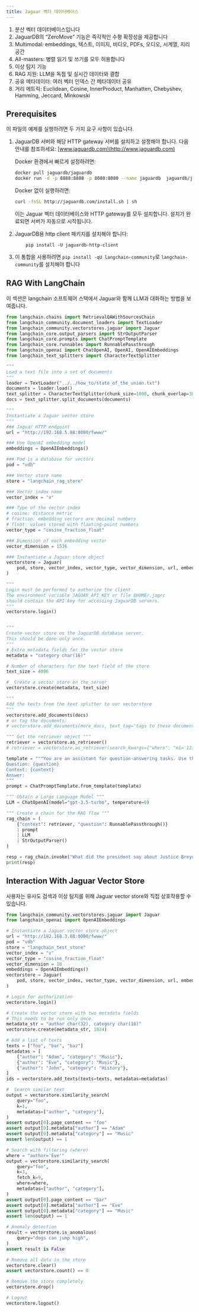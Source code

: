 ```yaml
---
title: Jaguar 벡터 데이터베이스
---
```


1. 분산 벡터 데이터베이스입니다
2. JaguarDB의 “ZeroMove” 기능은 즉각적인 수평 확장성을 제공합니다
3. Multimodal: embeddings, 텍스트, 이미지, 비디오, PDFs, 오디오, 시계열, 지리공간
4. All-masters: 병렬 읽기 및 쓰기를 모두 허용합니다
5. 이상 탐지 기능
6. RAG 지원: LLM을 독점 및 실시간 데이터와 결합
7. 공유 메타데이터: 여러 벡터 인덱스 간 메타데이터 공유
8. 거리 메트릭: Euclidean, Cosine, InnerProduct, Manhatten, Chebyshev, Hamming, Jeccard, Minkowski

## Prerequisites

이 파일의 예제를 실행하려면 두 가지 요구 사항이 있습니다.

1. JaguarDB 서버와 해당 HTTP gateway 서버를 설치하고 설정해야 합니다.
    다음 안내를 참조하세요:
    [www.jaguardb.com](http://www.jaguardb.com)

    Docker 환경에서 빠르게 설정하려면:

    ```bash
    docker pull jaguardb/jaguardb
    docker run -d -p 8888:8888 -p 8080:8080 --name jaguardb  jaguardb/jaguardb
    ```

    Docker 없이 실행하려면:

    ```bash
    curl -fsSL http://jaguardb.com/install.sh | sh
    ```

    이는 Jaguar 벡터 데이터베이스와 HTTP gateway를 모두 설치합니다. 설치가 완료되면 서버가 자동으로 시작됩니다.

2. JaguarDB용 http client 패키지를 설치해야 합니다:

   ```
       pip install -U jaguardb-http-client
   ```

3. 이 통합을 사용하려면 `pip install -qU langchain-community`로 `langchain-community`를 설치해야 합니다

## RAG With LangChain

이 섹션은 langchain 소프트웨어 스택에서 Jaguar와 함께 LLM과 대화하는 방법을 보여줍니다.

```python
from langchain.chains import RetrievalQAWithSourcesChain
from langchain_community.document_loaders import TextLoader
from langchain_community.vectorstores.jaguar import Jaguar
from langchain_core.output_parsers import StrOutputParser
from langchain_core.prompts import ChatPromptTemplate
from langchain_core.runnables import RunnablePassthrough
from langchain_openai import ChatOpenAI, OpenAI, OpenAIEmbeddings
from langchain_text_splitters import CharacterTextSplitter

"""
Load a text file into a set of documents
"""
loader = TextLoader("../../how_to/state_of_the_union.txt")
documents = loader.load()
text_splitter = CharacterTextSplitter(chunk_size=1000, chunk_overlap=300)
docs = text_splitter.split_documents(documents)

"""
Instantiate a Jaguar vector store
"""
### Jaguar HTTP endpoint
url = "http://192.168.5.88:8080/fwww/"

### Use OpenAI embedding model
embeddings = OpenAIEmbeddings()

### Pod is a database for vectors
pod = "vdb"

### Vector store name
store = "langchain_rag_store"

### Vector index name
vector_index = "v"

### Type of the vector index
# cosine: distance metric
# fraction: embedding vectors are decimal numbers
# float: values stored with floating-point numbers
vector_type = "cosine_fraction_float"

### Dimension of each embedding vector
vector_dimension = 1536

### Instantiate a Jaguar store object
vectorstore = Jaguar(
    pod, store, vector_index, vector_type, vector_dimension, url, embeddings
)

"""
Login must be performed to authorize the client.
The environment variable JAGUAR_API_KEY or file $HOME/.jagrc
should contain the API key for accessing JaguarDB servers.
"""
vectorstore.login()


"""
Create vector store on the JaguarDB database server.
This should be done only once.
"""
# Extra metadata fields for the vector store
metadata = "category char(16)"

# Number of characters for the text field of the store
text_size = 4096

#  Create a vector store on the server
vectorstore.create(metadata, text_size)

"""
Add the texts from the text splitter to our vectorstore
"""
vectorstore.add_documents(docs)
# or tag the documents:
# vectorstore.add_documents(more_docs, text_tag="tags to these documents")

""" Get the retriever object """
retriever = vectorstore.as_retriever()
# retriever = vectorstore.as_retriever(search_kwargs={"where": "m1='123' and m2='abc'"})

template = """You are an assistant for question-answering tasks. Use the following pieces of retrieved context to answer the question. If you don't know the answer, just say that you don't know. Use three sentences maximum and keep the answer concise.
Question: {question}
Context: {context}
Answer:
"""
prompt = ChatPromptTemplate.from_template(template)

""" Obtain a Large Language Model """
LLM = ChatOpenAI(model="gpt-3.5-turbo", temperature=0)

""" Create a chain for the RAG flow """
rag_chain = (
    {"context": retriever, "question": RunnablePassthrough()}
    | prompt
    | LLM
    | StrOutputParser()
)

resp = rag_chain.invoke("What did the president say about Justice Breyer?")
print(resp)
```

## Interaction With Jaguar Vector Store

사용자는 유사도 검색과 이상 탐지를 위해 Jaguar vector store와 직접 상호작용할 수 있습니다.

```python
from langchain_community.vectorstores.jaguar import Jaguar
from langchain_openai import OpenAIEmbeddings

# Instantiate a Jaguar vector store object
url = "http://192.168.3.88:8080/fwww/"
pod = "vdb"
store = "langchain_test_store"
vector_index = "v"
vector_type = "cosine_fraction_float"
vector_dimension = 10
embeddings = OpenAIEmbeddings()
vectorstore = Jaguar(
    pod, store, vector_index, vector_type, vector_dimension, url, embeddings
)

# Login for authorization
vectorstore.login()

# Create the vector store with two metadata fields
# This needs to be run only once.
metadata_str = "author char(32), category char(16)"
vectorstore.create(metadata_str, 1024)

# Add a list of texts
texts = ["foo", "bar", "baz"]
metadatas = [
    {"author": "Adam", "category": "Music"},
    {"author": "Eve", "category": "Music"},
    {"author": "John", "category": "History"},
]
ids = vectorstore.add_texts(texts=texts, metadatas=metadatas)

#  Search similar text
output = vectorstore.similarity_search(
    query="foo",
    k=1,
    metadatas=["author", "category"],
)
assert output[0].page_content == "foo"
assert output[0].metadata["author"] == "Adam"
assert output[0].metadata["category"] == "Music"
assert len(output) == 1

# Search with filtering (where)
where = "author='Eve'"
output = vectorstore.similarity_search(
    query="foo",
    k=3,
    fetch_k=9,
    where=where,
    metadatas=["author", "category"],
)
assert output[0].page_content == "bar"
assert output[0].metadata["author"] == "Eve"
assert output[0].metadata["category"] == "Music"
assert len(output) == 1

# Anomaly detection
result = vectorstore.is_anomalous(
    query="dogs can jump high",
)
assert result is False

# Remove all data in the store
vectorstore.clear()
assert vectorstore.count() == 0

# Remove the store completely
vectorstore.drop()

# Logout
vectorstore.logout()
```